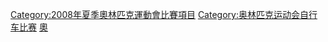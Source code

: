{{Commonscat|Cycling at the 2008 Summer Olympics}}

[[Category:2008年夏季奧林匹克運動會比賽項目|Category:2008年夏季奧林匹克運動會比賽項目]]
[[Category:奥林匹克运动会自行车比赛|Category:奥林匹克运动会自行车比赛]]
[[Category:2008年單車|奧]]
